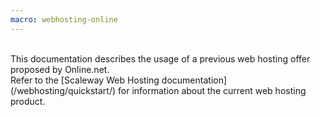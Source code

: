 ```yaml
---
macro: webhosting-online
---
```


<Message type="important">
  <br />
  This documentation describes the usage of a previous web hosting offer proposed by Online.net.<br />
  Refer to the [Scaleway Web Hosting documentation](/webhosting/quickstart/) for information about the current web hosting product.
</Message>